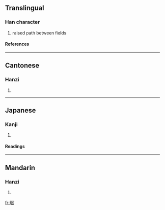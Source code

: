 ==Translingual==
===Han character===
{{Han char|rn=102|rad=田|as=08|sn=13|four=6704<sub>7</sub>|canj=田水水水 (WEEE)}}
# raised path between fields
====References====
{{Han ref|kx=0765.020|dkj=21892|dj=1176.020|hdz=42549.060|uh=7577|ud=30071|bh=DEC5|bd=57029}}

----
==Cantonese==
===Hanzi===
{{yue-hanzi|jyut=|y=jyut3}}
# {{defn|Cantonese}}

----
==Japanese==
===Kanji===
{{ja-kanji|grade=|rs=田08}}
# {{defn|Japanese}} 
====Readings====
{{ja-readings|on=[[てつ]] (tetsu)|kun=[[なわて]] (nawate)|nanori=}}

----
==Mandarin==
===Hanzi===
{{cmn-hanzi|pin=[[chuò]] (chuo4), [[zhuó]] (zhuo2)|wg=ch'o<sup>4</sup>, cho<sup>2</sup>}}
# {{defn|Mandarin}}

[[fr:畷]]